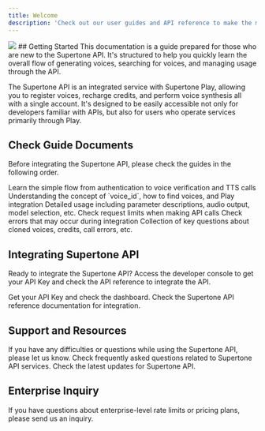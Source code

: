 ```yaml
---
title: Welcome
description: 'Check out our user guides and API reference to make the most of Voice AI.'
---
```

<img src="/images/hero-dark.svg" />
## Getting Started
This documentation is a guide prepared for those who are new to the Supertone API. It's structured to help you quickly learn the overall flow of generating voices, searching for voices, and managing usage through the API.

The Supertone API is an integrated service with Supertone Play, allowing you to register voices, recharge credits, and perform voice synthesis all with a single account. It's designed to be easily accessible not only for developers familiar with APIs, but also for users who operate services primarily through Play.

## Check Guide Documents
Before integrating the Supertone API, please check the guides in the following order.

<CardGroup cols={1}>
  <Card title="Quick Start" icon="bolt" href="/en/user-guide/quickstart">
    Learn the simple flow from authentication to voice verification and TTS calls
  </Card>
  <Card title="Voice Selection Guide" icon="microphone" href="/en/user-guide/voice-selection">
    Understanding the concept of `voice_id`, how to find voices, and Play integration
  </Card>
  <Card title="TTS Call Guide" icon="comment" href="/en/user-guide/text-to-speech">
    Detailed usage including parameter descriptions, audio output, model selection, etc.
  </Card>
  <Card title="Rate Limits" icon="wifi" href="/en/user-guide/rate-limits">
    Check request limits when making API calls
  </Card>
  <Card title="Error Handling" icon="triangle-exclamation" href="/en/user-guide/handling-errors">
    Check errors that may occur during integration
  </Card>
  <Card title="Frequently Asked Questions" icon="question" href="/en/user-guide/faq">
    Collection of key questions about cloned voices, credits, call errors, etc.
  </Card>
</CardGroup>

## Integrating Supertone API
Ready to integrate the Supertone API? Access the developer console to get your API Key and check the API reference to integrate the API.

<CardGroup cols={2}>
  <Card title="Developer Console" icon="code" color="17e5e0" href="https://console.supertoneapi.com/">
    Get your API Key and check the dashboard.
  </Card>
  <Card title="API Reference" icon="book-open" color="17e5e0" href="/en/api-reference/introduction">
    Check the Supertone API reference documentation for integration.
  </Card>
</CardGroup>

## Support and Resources
<CardGroup cols={3}>
  <Card title="Customer Support" icon="headset" href="https://support.supertone.ai/hc/en-us/categories/10267196754959-Play?_gl=1*1hh75qd*_gcl_au*NDgxOTUwMjcwLjE3NDc4MjQ4NDE.">
    If you have any difficulties or questions while using the Supertone API, please let us know.
  </Card>
  <Card title="Frequently Asked Questions" icon="question" color="17e5e0" href="/en/user-guide/faq">
    Check frequently asked questions related to Supertone API services.
  </Card>
  <Card title="Release Notes" icon="newspaper" color="17e5e0" href="/en/user-guide/release-notes">
    Check the latest updates for Supertone API.
  </Card>
</CardGroup>

## Enterprise Inquiry
<Card title="Enterprise Inquiry" icon="building" color="17e5e0" href="https://docs.google.com/forms/d/1YexQpjpK0ZEou12blTytkZLqvrV-Uv95GbhxoOQ54R8/edit">
  If you have questions about enterprise-level rate limits or pricing plans, please send us an inquiry.
</Card>


